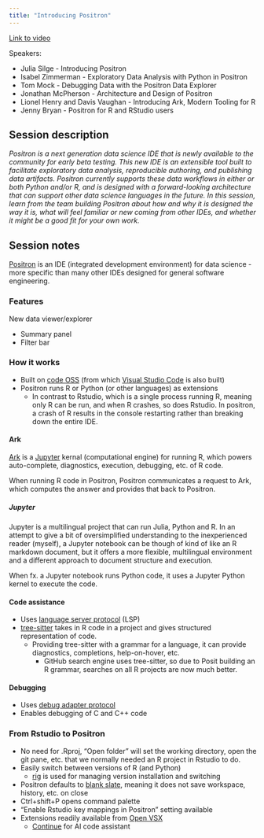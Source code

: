 ```yaml
---
title: "Introducing Positron"
---
```


[Link to video](https://reg.conf.posit.co/flow/posit/positconf24/publiccatalog/page/publiccatalog/session/1712707493462001KPj8)

Speakers:

-   Julia Silge - Introducing Positron
-   Isabel Zimmerman - Exploratory Data Analysis with Python in Positron
-   Tom Mock - Debugging Data with the Positron Data Explorer
-   Jonathan McPherson - Architecture and Design of Positron
-   Lionel Henry and Davis Vaughan - Introducing Ark, Modern Tooling for R
-   Jenny Bryan - Positron for R and RStudio users

## Session description

*Positron is a next generation data science IDE that is newly available to the community for early beta testing. This new IDE is an extensible tool built to facilitate exploratory data analysis, reproducible authoring, and publishing data artifacts. Positron currently supports these data workflows in either or both Python and/or R, and is designed with a forward-looking architecture that can support other data science languages in the future. In this session, learn from the team building Positron about how and why it is designed the way it is, what will feel familiar or new coming from other IDEs, and whether it might be a good fit for your own work.*

## Session notes

[Positron](https://github.com/posit-dev/positron) is an IDE (integrated development environment) for data science - more specific than many other IDEs designed for general software engineering.

### Features

New data viewer/explorer

-   Summary panel
-   Filter bar
    
### How it works

-   Built on [code OSS](https://github.com/microsoft/vscode) (from which [Visual Studio Code](https://code.visualstudio.com/) is also built)
-   Positron runs R or Python (or other languages) as extensions
    -   In contrast to Rstudio, which is a single process running R, meaning only R can be run, and when R crashes, so does Rstudio. In positron, a crash of R results in the console restarting rather than breaking down the entire IDE.
    
#### Ark

[Ark](https://github.com/posit-dev/ark) is a [Jupyter](https://jupyter.org/) kernal (computational engine) for running R, which powers auto-complete, diagnostics, execution, debugging, etc. of R code.

When running R code in Positron, Positron communicates a request to Ark, which computes the answer and provides that back to Positron.

##### Jupyter

Jupyter is a multilingual project that can run Julia, Python and R. In an attempt to give a bit of oversimplified understanding to the inexperienced reader (myself), a Jupyter notebook can be though of kind of like an R markdown document, but it offers a more flexible, multilingual environment and a different approach to document structure and execution.

When fx. a Jupyter notebook runs Python code, it uses a Jupyter Python kernel to execute the code.

#### Code assistance

-   Uses [language server protocol](https://microsoft.github.io/language-server-protocol/) (LSP)
-   [tree-sitter](https://tree-sitter.github.io/tree-sitter/) takes in R code in a project and gives structured representation of code. 
    -   Providing tree-sitter with a grammar for a language, it can provide diagnostics, completions, help-on-hover, etc.
        -   GitHub search engine uses tree-sitter, so due to Posit building an R grammar, searches on all R projects are now much better.

#### Debugging

-   Uses [debug adapter protocol](https://microsoft.github.io/debug-adapter-protocol/)
-   Enables debugging of C and C++ code

### From Rstudio to Positron

-   No need for .Rproj, "Open folder" will set the working directory, open the git pane, etc. that we normally needed an R project in Rstudio to do.
-   Easily switch between versions of R (and Python)
    -   [rig](https://github.com/r-lib/rig) is used for managing version installation and switching
-   Positron defaults to [blank slate](https://usethis.r-lib.org/reference/use_blank_slate.html), meaning it does not save workspace, history, etc. on close
-   Ctrl+shift+P opens command palette
-   "Enable Rstudio key mappings in Positron" setting available
-   Extensions readily available from [Open VSX](https://open-vsx.org/)
    -   [Continue](https://github.com/continuedev/continue) for AI code assistant